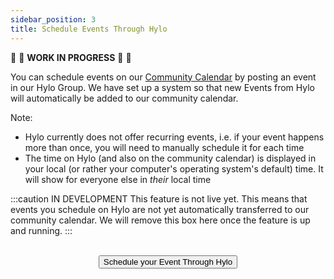 ```yaml
---
sidebar_position: 3
title: Schedule Events Through Hylo
---
```


:construction: :seedling: **WORK IN PROGRESS**  :seedling: :construction:

You can schedule events on our [Community Calendar](/#events-overview) by posting an event in our Hylo Group. We have set up a system so that new Events from Hylo will automatically be added to our community calendar. 

Note:
- Hylo currently does not offer recurring events, i.e. if your event happens more than once, you will need to manually schedule it for each time
- The time on Hylo (and also on the community calendar) is displayed in your local (or rather your computer's operating system's default) time. It will show for everyone else in *their* local time

:::caution IN DEVELOPMENT
This feature is not live yet. This means that events you schedule on Hylo are not yet automatically transferred to our community calendar. We will remove this box here once the feature is up and running. 
:::


<center>
  <br/>
  <a href="https://www.hylo.com/groups/convergent-facilitation/create/post?newPostType=event"> 
    <button className="button button--primary" type="submit">
     Schedule your Event Through Hylo
    </button>
  </a>
</center> 
<br/>
